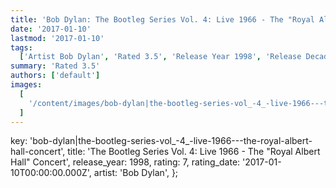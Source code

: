 ```yaml
---
title: 'Bob Dylan: The Bootleg Series Vol. 4: Live 1966 - The "Royal Albert Hall" Concert (1998)'
date: '2017-01-10'
lastmod: '2017-01-10'
tags:
  ['Artist Bob Dylan', 'Rated 3.5', 'Release Year 1998', 'Release Decade 1990']
summary: 'Rated 3.5'
authors: ['default']
images:
  [
    '/content/images/bob-dylan|the-bootleg-series-vol_-4_-live-1966---the-royal-albert-hall-concert.jpg',
  ]
---
```


  key: 'bob-dylan|the-bootleg-series-vol_-4_-live-1966---the-royal-albert-hall-concert',
  title:
    'The Bootleg Series Vol. 4: Live 1966 - The "Royal Albert Hall" Concert',
  release_year: 1998,
  rating: 7,
  rating_date: '2017-01-10T00:00:00.000Z',
  artist: 'Bob Dylan',
};

<MusicRating data={data} />
